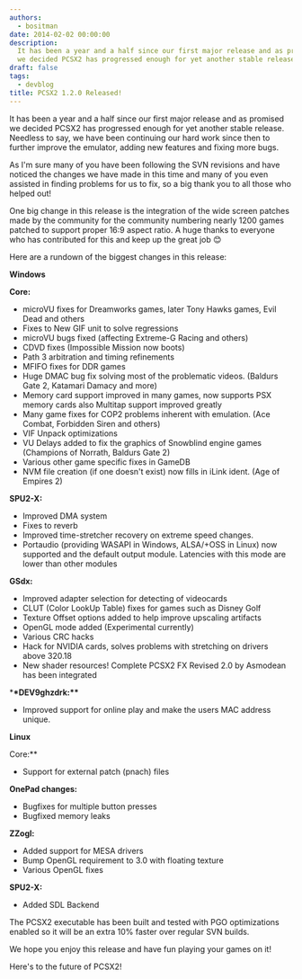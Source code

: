 ```yaml
---
authors:
  - bositman
date: 2014-02-02 00:00:00
description:
  It has been a year and a half since our first major release and as promised
  we decided PCSX2 has progressed enough for yet another stable release
draft: false
tags:
  - devblog
title: PCSX2 1.2.0 Released!
---
```


It has been a year and a half since our first major release and as
promised we decided PCSX2 has progressed enough for yet another stable
release. Needless to say, we have been continuing our hard work since
then to further improve the emulator, adding new features and fixing
more bugs.

<!-- truncate -->

As I'm sure many of you have been following the SVN revisions and have
noticed the changes we have made in this time and many of you even
assisted in finding problems for us to fix, so a big thank you to all
those who helped out!

One big change in this release is the integration of the wide screen
patches made by the community for the community numbering nearly 1200
games patched to support proper 16:9 aspect ratio. A huge thanks to
everyone who has contributed for this and keep up the great job
😊

Here are a rundown of the biggest changes in this release:

**Windows**

**Core:**

- microVU fixes for Dreamworks games, later Tony Hawks games, Evil
  Dead and others
- Fixes to New GIF unit to solve regressions
- microVU bugs fixed (affecting Extreme-G Racing and others)
- CDVD fixes (Impossible Mission now boots)
- Path 3 arbitration and timing refinements
- MFIFO fixes for DDR games
- Huge DMAC bug fix solving most of the problematic videos. (Baldurs
  Gate 2, Katamari Damacy and more)
- Memory card support improved in many games, now supports PSX memory
  cards also Multitap support improved greatly
- Many game fixes for COP2 problems inherent with emulation. (Ace
  Combat, Forbidden Siren and others)
- VIF Unpack optimizations
- VU Delays added to fix the graphics of Snowblind engine games
  (Champions of Norrath, Baldurs Gate 2)
- Various other game specific fixes in GameDB
- NVM file creation (if one doesn't exist) now fills in iLink ident.
  (Age of Empires 2)

**SPU2-X:**

- Improved DMA system
- Fixes to reverb
- Improved time-stretcher recovery on extreme speed changes.
- Portaudio (providing WASAPI in Windows, ALSA/+OSS in Linux) now
  supported and the default output module. Latencies with this mode
  are lower than other modules

**GSdx:**

- Improved adapter selection for detecting of videocards
- CLUT (Color LookUp Table) fixes for games such as Disney Golf
- Texture Offset options added to help improve upscaling artifacts
- OpenGL mode added (Experimental currently)
- Various CRC hacks
- Hack for NVIDIA cards, solves problems with stretching on drivers
  above 320.18
- New shader resources! Complete PCSX2 FX Revised 2.0 by Asmodean has
  been integrated

\***\*DEV9ghzdrk:\*\***

- Improved support for online play and make the users MAC address
  unique.

**Linux**

Core:\*\*

- Support for external patch (pnach) files

**OnePad changes:**

- Bugfixes for multiple button presses
- Bugfixed memory leaks

**ZZogl:**

- Added support for MESA drivers
- Bump OpenGL requirement to 3.0 with floating texture
- Various OpenGL fixes

**SPU2-X:**

- Added SDL Backend

The PCSX2 executable has been built and tested with PGO optimizations
enabled so it will be an extra 10% faster over regular SVN builds.

We hope you enjoy this release and have fun playing your games on it!

Here's to the future of PCSX2!
